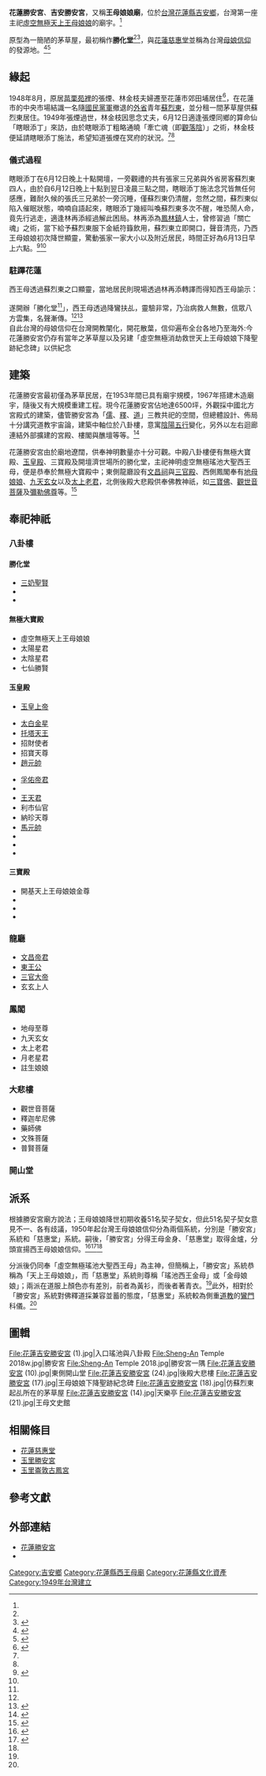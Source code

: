 {{coord|23.9772518|N|121.5844352|E|format=dms|display=title|scale:10000}}
{{東亞廟宇
| name = 花蓮吉安勝安宮
| img = File:Sheng-An Temple 2018b.jpg
| img_capt = 花蓮勝安宮立面外觀
| image_width = 300px
| location = {{ROC-TW}}[[花蓮縣|花蓮縣]][[吉安鄉|吉安鄉]]勝安村慈惠三街118號
| god = [[西王母|虛空無極天上王母娘娘]]
| type = 
| struct =  複合式
| open_year = 1949年
| cere_date = 
| people = 蘇烈東
| cultural_collection =
|pinyin=Huā-lián Jí-ān Shèng-ān gōng}}

'''花蓮勝安宮'''、'''吉安勝安宮'''，又稱'''王母娘娘廟'''，位於[[台灣|台灣]][[花蓮縣|花蓮縣]][[吉安鄉|吉安鄉]]，台灣第一座主祀[[西王母|虛空無極天上王母娘娘]]的廟宇。<ref name="勝安宮"/>

原型為一簡陋的茅草屋，最初稱作'''勝化堂'''<ref name=":0" /><ref name=":3">{{Cite web|title=〈顯靈空間－勝化堂〉|url=http://www.sheng-an.org.tw/sheng_huai.html|accessdate=2019-10-12|author=|date=|format=|publisher=天上王母娘娘本宮‧聖地基趾花蓮勝安宮|language=zh-tw|archive-url=https://web.archive.org/web/20190403214447/http://www.sheng-an.org.tw/sheng_huai.html|archive-date=2019-04-03|dead-url=no}}</ref>，與[[花蓮慈惠堂|花蓮慈惠堂]]並稱為台灣[[母娘信仰|母娘信仰]]的發源地。<ref name=":2">{{Cite book|title=《神靈臺灣：第一本親近神明的小百科》|last=林|first=金郎|publisher=柿子文化|year=2018|isbn=9789869629249|location=台北市|pages=106-107|language=zh-tw}}</ref><ref>{{Cite web|title=〈王母娘娘〉|url=http://nrch.culture.tw/twpedia.aspx?id=11999|accessdate=2019-08-25|author=|date=2009-09-09|last=蔡|first=芳珠|format=|publisher=臺灣大百科全書|language=zh-tw}}</ref>

==緣起==
1948年8月，原居[[苗栗縣|苗栗]][[苑裡|苑裡]]的張煙、林金枝夫婦遷至花蓮市郊田埔居住<ref name="勝安宮">{{cite book|author1=花蓮勝安宮管理委員會|title=《天上王母娘娘下降六十周年紀念特刊》|date=2011年2月|publisher=花蓮勝安宮管理委員會|location=台灣|isbn=9789868558533|accessdate=2016-09-24}}</ref>{{rp|6}}，在花蓮市的中央市場結識一名隨[[国民党军|國民黨軍]]撤退的[[臺灣外省人|外省]]青年[[蘇烈東|蘇烈東]]，並分租一間茅草屋供蘇烈東居住。1949年張煙過世，林金枝因思念丈夫，6月12日適逢張煙同鄉的算命仙「瞎眼添丁」來訪，由於瞎眼添丁粗略通曉「牽亡魂（即[[觀落陰|觀落陰]]）」之術，林金枝便延請瞎眼添丁施法，希望知道張煙在冥府的狀況。<ref name="勝安宮"/><ref name=":0" />
=== 儀式過程 === 
瞎眼添丁在6月12日晚上十點開壇，一旁觀禮的共有張家三兄弟與外省房客蘇烈東四人，由於自6月12日晚上十點到翌日凌晨三點之間，瞎眼添丁施法念咒皆無任何感應，難耐久候的張氏三兄弟於一旁沉睡，僅蘇烈東仍清醒，忽然之間，蘇烈東似陷入催眠狀態，喃喃自語起來，瞎眼添丁幾經叫喚蘇烈東多次不醒，唯恐鬧人命，竟先行逃走，適逢林再添經過解此困局。林再添為[[鳳林鎮_(台灣)|鳳林鎮]]人士，曾修習過「關亡魂」之術，當下給予蘇烈東服下金紙符籙飲用，蘇烈東立即開口，聲音清亮，乃西王母娘娘初次降世顯靈，驚動張家一家大小以及附近居民，時間正好為6月13日早上六點。<ref name=":0">{{Cite web|title=〈超自然的邂逅 勝安宮的緣起〉|url=http://www.sheng-an.org.tw/origin.html|accessdate=2019-10-11|author=|date=|format=|publisher=天上王母娘娘本宮‧聖地基趾花蓮勝安宮|language=zh-tw|archive-url=https://web.archive.org/web/20190103134846/http://www.sheng-an.org.tw/origin.html|archive-date=2019-01-03|dead-url=yes}}</ref><ref name=":1" />{{Rp|116-117}}

=== 駐蹕花蓮 ===
西王母透過蘇烈東之口顯靈，當地居民則現場透過林再添轉譯而得知西王母諭示：<br>

{{Cquote|因與諸鳳妹雲遊經過，嗅茅屋清香直上九霄，特下凡巡察，感覺福地有緣，決意在此駐蹕一段時日，救世度眾}}<br>
遂開辦「勝化堂<ref name=":3" />」，西王母透過降鸞扶乩，靈驗非常，乃治病救人無數，信眾八方雲集，名聲漸傳。<ref name=":0" /><ref name=":1">{{Cite book|title=《洄瀾神境－花蓮縣的寺廟與神明》|last=姚|first=誠|publisher=花蓮縣文化局|year=1999|isbn=9570244283|location=花蓮市|pages=|language=zh-tw}}</ref>{{Rp|116-117}}<br>
自此台灣的母娘信仰在台灣開教闡化，開花散葉，信仰遍布全台各地乃至海外:今花蓮勝安宮仍存有當年之茅草屋以及另建「虛空無極消劫救世天上王母娘娘下降聖跡紀念碑」以供紀念

== 建築 ==
花蓮勝安宮最初僅為茅草民居，在1953年間已具有廟宇規模，1967年搭建木造廟宇，隨後又有大規模重建工程。現今花蓮勝安宮佔地達6500坪，外觀採中國北方宮殿式的建築，儘管勝安宮為「[[儒教_(宗教)|儒]]、[[佛教|釋]]、[[道教|道]]」三教共祀的空間，但總體設計、佈局十分講究道教宇宙論，建築中軸位於八卦樓，意寓[[阴阳|陰陽]][[五行|五行]]變化，另外以左右迴廊連結外部擴建的宮殿、樓閣與醮壇等等。<ref>{{Cite web|title=〈建築空間〉|url=http://www.sheng-an.org.tw/building.html|accessdate=2019-10-12|author=|date=|format=|publisher=天上王母娘娘本宮‧聖地基趾花蓮勝安宮|language=zh-tw|archive-url=https://web.archive.org/web/20171212212336/http://www.sheng-an.org.tw/building.html|archive-date=2017-12-12|dead-url=no}}</ref>

花蓮勝安宮由於廟地遼闊，供奉神明數量亦十分可觀。中殿八卦樓便有無極大寶殿、[[玉皇上帝|玉皇殿]]、三寶殿及開壇濟世場所的勝化堂，主祀神明虛空無極瑤池大聖西王母，便是恭奉於無極大寶殿中；東側龍廳設有[[文昌廟|文昌祠]]與[[三官大帝|三官殿]]、西側鳳閣奉有[[地母娘娘|地母娘娘]]、[[九天玄女|九天玄女]]以及[[太上老君|太上老君]]，北側後殿大悲殿供奉佛教神祇，如[[三世佛|三寶佛]]、[[觀世音菩薩|觀世音菩薩]]及[[彌勒菩薩|彌勒佛尊]]等。<ref>{{Cite web|title=〈顯靈空間－各殿巡禮〉|url=http://www.sheng-an.org.tw/360vr.html|accessdate=2019-10-12|author=|date=|format=|publisher=天上王母娘娘本宮‧聖地基趾花蓮勝安宮|language=zh-tw|archive-url=https://web.archive.org/web/20190403214041/http://www.sheng-an.org.tw/360vr.html|archive-date=2019-04-03|dead-url=no}}</ref>
== 奉祀神祇 ==

=== 八卦樓 ===
==== 勝化堂 ====
* [[三奶夫人|三奶聖賢]]
* 
* 
==== 無極大寶殿 ====
* 虛空無極天上王母娘娘
* 太陽星君
* 太陰星君
* 七仙勝賢

==== 玉皇殿 ====
* [[玉皇上帝|玉皇上帝]]

* [[太白金星|太白金星]]
* [[托塔天王|托塔天王]]
* 招財使者
* 招寶天尊
* [[趙元帥|趙元帥]]

* [[孚佑帝君|孚佑帝君]]
* 
* [[王天君|王天君]]
* 利市仙官
* 納珍天尊
* [[馬華光|馬元帥]]
* 
* 
* 
==== 三寶殿 ====
* 開基天上王母娘娘金尊
* 
* 
* 
=== 龍廳 ===
* [[文昌帝君|文昌帝君]]
* [[東王公|東王公]]
* [[三官大帝|三官大帝]]
* 玄玄上人


=== 鳳閣 ===
* 地母至尊
* 九天玄女
* 太上老君
* 月老星君
* 註生娘娘

=== 大悲樓 ===
*觀世音菩薩
*釋迦牟尼佛 
*藥師佛 
*文殊菩薩
*普賢菩薩

=== 開山堂 ===

== 派系 ==
根據勝安宮廟方說法；王母娘娘降世初期收養51名契子契女，但此51名契子契女意見不一、各有歧議，1950年起台灣王母娘娘信仰分為兩個系統，分別是「勝安宮」系統和「慈惠堂」系統。嗣後，「勝安宮」分得王母金身、「慈惠堂」取得金爐，分頭宣揚西王母娘娘信仰。<ref>{{Cite web|title=〈臺灣的瑤池金母信仰〉|url=https://women.nmth.gov.tw/information_58_39760.html|accessdate=2019-08-25|author=|date=|format=|publisher=國立臺灣歷史博物館|language=zh-tw}}</ref><ref>{{Cite web|title=〈花蓮勝安宮王母娘娘遶境活動〉|url=https://www.hccc.gov.tw/zh-tw/CulturalHeritage/Detail/148|accessdate=2019-10-12|author=|date=2019-08-14|format=|publisher=花蓮縣文化局|language=zh-tw|archive-url=https://web.archive.org/web/20180120025017/http://www.hccc.gov.tw/zh-tw/CulturalHeritage/Detail/148|archive-date=2018-01-20|dead-url=yes}}</ref><ref name=":1" />{{Rp|116-121}}

分派後仍同奉「虛空無極瑤池大聖西王母」為主神，但簡稱上，「勝安宮」系統恭稱為「天上王母娘娘」，而「慈惠堂」系統則尊稱「瑤池西王金母」或「金母娘娘」；兩派在道服上顏色亦有差別，前者為黃衫，而後者著青衣。<ref name=":1" />{{Rp|116-121}}此外，相對於「勝安宮」系統對佛釋道採兼容並蓄的態度，「慈惠堂」系統較為側重[[道教|道教]]的[[鸞堂|鸞門]]科儀。<ref name=":2" />

== 圖輯 ==
<gallery mode="packed-hover">
File:花蓮吉安勝安宮 (1).jpg|入口瑤池與八卦殿
File:Sheng-An Temple 2018w.jpg|勝安宮
File:Sheng-An Temple 2018.jpg|勝安宮一隅
File:花蓮吉安勝安宮 (10).jpg|東側開山堂
File:花蓮吉安勝安宮 (24).jpg|後殿大悲樓
File:花蓮吉安勝安宮 (17).jpg|王母娘娘下降聖跡紀念碑
File:花蓮吉安勝安宮 (18).jpg|仿蘇烈東起乩所在的茅草屋
File:花蓮吉安勝安宮 (14).jpg|天樂亭
File:花蓮吉安勝安宮 (21).jpg|王母文史館
</gallery>

== 相關條目 ==

* [[花蓮慈惠堂|花蓮慈惠堂]]
* [[玉里勝安宮|玉里勝安宮]]
* [[崙敦古鳳宮|玉里崙敦古鳳宮]]

==參考文獻==
{{reflist|30em}}{{Portal bar|台灣|道教|border=no}}

== 外部連結 ==
{{Commons category|Sheng-An Temple|花蓮吉安勝安宮}}
*[http://www.sheng-an.org.tw/origin.html 花蓮勝安宮] {{Wayback|url=http://www.sheng-an.org.tw/origin.html |date=20190103134846 }}{{Zh-hant|tw}}
*{{Facebook|花蓮勝安宮天上王母娘娘本宮-110504845634135}}

[[Category:吉安鄉|Category:吉安鄉]]

[[Category:花蓮縣西王母廟|Category:花蓮縣西王母廟]]
[[Category:花蓮縣文化資產|Category:花蓮縣文化資產]]
[[Category:1949年台灣建立|Category:1949年台灣建立]]
{{DEFAULTSORT:Sheng-An Temple}}